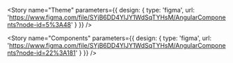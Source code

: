 
<Meta title="Introduction/Theme" decorators="{[withDesign]}" />


<Story
   name="Theme"
   parameters={{
     design: {
       type: 'figma',
       url: 'https://www.figma.com/file/SYjB6DD4YlJY1WdSqTYHsM/AngularComponents?node-id=5%3A48'
     }
   }}
 />

<Story
   name="Components"
   parameters={{
     design: {
       type: 'figma',
       url: 'https://www.figma.com/file/SYjB6DD4YlJY1WdSqTYHsM/AngularComponents?node-id=22%3A181'
     }
   }}
 />
